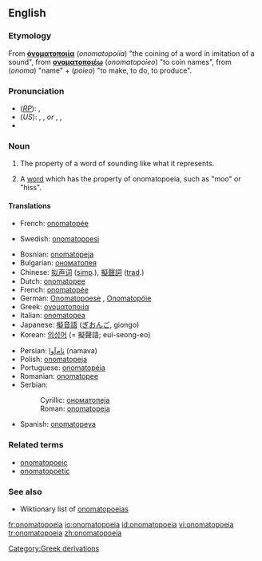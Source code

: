 {{wikipedia}}
{{was wotd|2006|April|10}}
==English==

===Etymology===
From {{AGr.}} '''[[ὀνοματοποιία]]''' (''onomatopoiia'') "the coining of a word in imitation of a sound", from '''[[ονοματοποιέω]]''' (''onomatopoieo'') "to coin names", from '''{{polytonic|[[ὄνομα]]}}''' (''onoma'') "name" + '''{{polytonic|[[ποιέω]]}}''' (''poieo'') "to make, to do, to produce".

===Pronunciation===
*(''[[RP]]''): {{IPA|/ˌɒnəˌmætə'piə/}}, {{SAMPA|/%Qn@%m{t@"pi@/}}
*(''US''): {{enPR|än'ə-măt'ə-pēʹə}}, {{IPA|/ˌɑːnəˌmætə'piə/}}, {{SAMPA|/%A:n@%m{t@"pi@/}} ''or'' {{enPR|än'ə-mät'ə-pēʹə}}, {{IPA|/ˌɑːnəˌmɑːtə'piə/}}, {{SAMPA|/%A:n@%mA:t@"pi@/}}
*{{audio|en-us-onomatopoeia.ogg|Audio (US)}}

===Noun===
{{en-noun|s|-}}

# {{uncountable}} The property of a word of sounding like what it represents.
# {{countable}} A [[word]] which has the property of onomatopoeia, such as "moo" or "hiss".

====Translations====

{{trans-top|property}}
*French: [[onomatopée]] {{f}}
{{trans-mid}}
*Swedish: [[onomatopoesi]]
{{trans-bottom}}

{{trans-top|word with this property}}
*Bosnian: [[onomatopeja#Bosnian|onomatopeja]] {{f}}
*Bulgarian: [[ономатопея#Bulgarian|ономатопея]] {{f}}
*Chinese: [[拟声词]] ([[Simplified Chinese|simp]].), [[擬聲詞]] ([[Traditional Chinese|trad]].)
*Dutch: [[onomatopee]]
*French: [[onomatopée]] {{f}}
*German: [[Onomatopoese]] {{f}}, [[Onomatopöie]] {{f}}
*Greek: [[ονοματοποιία]] {{f}}
*Italian: [[onomatopea]]
*Japanese: [[擬音語]] ([[ぎおんご]], giongo)
*Korean: [[의성어]] (= 擬聲語; eui-seong-eo)
{{trans-mid}}
*Persian: [[نام‌آوا]] (namava)
*Polish: [[onomatopeja#Polish|onomatopeja]] {{f}}
*Portuguese: [[onomatopéia]]
*Romanian: [[onomatopee]] {{f}}
*Serbian:
*:Cyrillic: [[ономатопеја#Serbian|ономатопеја]] {{f}}
*:Roman: [[onomatopeja#Serbian|onomatopeja]] {{f}}
*Spanish: [[onomatopeya]]
{{trans-bottom}}

===Related terms===
*[[onomatopoeic]]
*[[onomatopoetic]]

===See also===
*Wiktionary list of [[:Category:Onomatopoeia|onomatopoeias]]

[[Category:Greek derivations]]

[[fr:onomatopoeia]]
[[io:onomatopoeia]]
[[id:onomatopoeia]]
[[vi:onomatopoeia]]
[[tr:onomatopoeia]]
[[zh:onomatopoeia]]